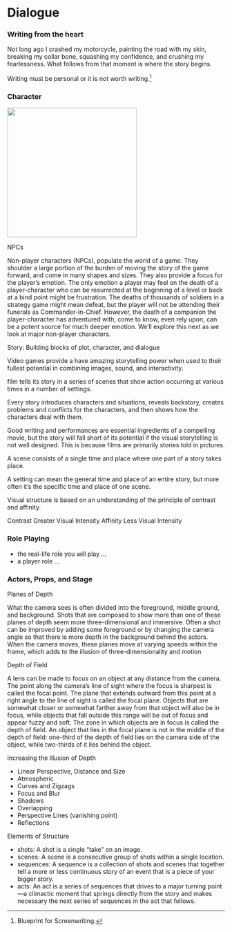 # Dialogue

### Writing from the heart

Not long ago I crashed my motorcycle, painting the road with my skin, breaking my collar bone, squashing my confidence, and crushing my fearlessness. What follows from that moment is where the story begins.

Writing must be personal or it is not worth writing.[^1]

[^1]: Blueprint for Screenwriting.

### Character

![](assets/maya-story.png){fig-align="center" width="300"}

NPCs

Non-player characters (NPCs), populate the world of a game. They shoulder a large portion of the burden of moving the story of the game forward, and come in many shapes and sizes. They also provide a focus for the player’s emotion. The only emotion a player may feel on the death of a player-character who can be resurrected at the beginning of a level or back at a bind point might be frustration. The deaths of thousands of soldiers in a strategy game might mean defeat, but the player will not be attending their funerals as Commander-in-Chief. However, the death of a companion the player-character has adventured with, come to know, even rely upon, can be a potent source for much deeper emotion. We’ll explore this next as we look at major non-player characters.

Story: Building blocks of plot, character, and dialogue

Video games provide a have amazing storytelling power when used to their fullest potential in combining images, sound, and interactivity.

film tells its story in a series of scenes that show action occurring at various times in a number of settings.

Every story introduces characters and situations, reveals backstory, creates problems and conflicts for the characters, and then shows how the characters deal with them.

Good writing and performances are essential ingredients of a compelling movie, but the story will fall short of its potential if the visual storytelling is not well designed. This is because films are primarily stories told in pictures.

A scene consists of a single time and place where one part of a story takes place.

A setting can mean the general time and place of an entire story, but more often it’s the specific time and place of one scene.

Visual structure is based on an understanding of the principle of contrast and affinity.

Contrast Greater Visual Intensity Affinity Less Visual Intensity

### Role Playing

-   the real-life role you will play ...
-   a player role ...

### Actors, Props, and Stage

Planes of Depth

What the camera sees is often divided into the foreground, middle ground, and background. Shots that are composed to show more than one of these planes of depth seem more three-dimensional and immersive. Often a shot can be improved by adding some foreground or by changing the camera angle so that there is more depth in the background behind the actors. When the camera moves, these planes move at varying speeds within the frame, which adds to the illusion of three-dimensionality and motion

Depth of Field

A lens can be made to focus on an object at any distance from the camera. The point along the camera’s line of sight where the focus is sharpest is called the focal point. The plane that extends outward from this point at a right angle to the line of sight is called the focal plane. Objects that are somewhat closer or somewhat farther away from that object will also be in focus, while objects that fall outside this range will be out of focus and appear fuzzy and soft. The zone in which objects are in focus is called the depth of field. An object that lies in the focal plane is not in the middle of the depth of field: one-third of the depth of field lies on the camera side of the object, while two-thirds of it lies behind the object.

Increasing the Illusion of Depth

-   Linear Perspective, Distance and Size
-   Atmospheric
-   Curves and Zigzags
-   Focus and Blur
-   Shadows
-   Overlapping
-   Perspective Lines (vanishing point)
-   Reflections

Elements of Structure

-   shots: A shot is a single “take” on an image.
-   scenes: A scene is a consecutive group of shots within a single location.
-   sequences: A sequence is a collection of shots and scenes that together tell a more or less continuous story of an event that is a piece of your bigger story.
-   acts: An act is a series of sequences that drives to a major turning point—a climactic moment that springs directly from the story and makes necessary the next series of sequences in the act that follows.